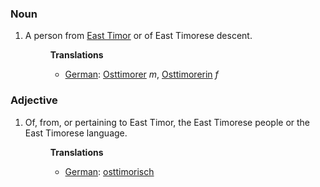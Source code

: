 ===Noun===
#A person from [[East Timor]] or of East Timorese descent.
#:'''Translations'''
#:*[[German]]: [[Osttimorer]] ''m'', [[Osttimorerin]] ''f''

===Adjective===
#Of, from, or pertaining to East Timor, the East Timorese people or the East Timorese language.
#:'''Translations'''
#:*[[German]]: [[osttimorisch]]